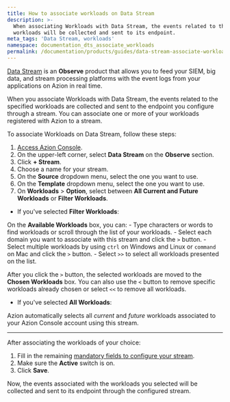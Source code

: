 ```yaml
---
title: How to associate workloads on Data Stream
description: >-
  When associating Workloads with Data Stream, the events related to the specified
  workloads will be collected and sent to its endpoint.
meta_tags: 'Data Stream, workloads'
namespace: documentation_dts_associate_workloads
permalink: /documentation/products/guides/data-stream-associate-workloads/
---
```



[Data Stream](/en/documentation/products/observe/data-stream/) is an **Observe** product that allows you to feed your SIEM, big data, and stream processing platforms with the event logs from your applications on Azion in real time.

When you associate Workloads with Data Stream, the events related to the specified workloads are collected and sent to the endpoint you configure through a stream. You can associate one or more of your workloads registered with Azion to a stream.

To associate Workloads on Data Stream, follow these steps:

1. [Access Azion Console](https://console.azion.com).
2. On the upper-left corner, select **Data Stream** on the **Observe** section.
3. Click **+ Stream**.
4. Choose a name for your stream.
5. On the **Source** dropdown menu, select the one you want to use.
6. On the **Template** dropdown menu, select the one you want to use.
7. On **Workloads** > **Option**, select between **All Current and Future Workloads** or **Filter Workloads**.

- If you've selected **Filter Workloads**:

On the **Available Workloads** box, you can:
    - Type characters or words to find workloads or scroll through the list of your workloads.
    - Select each domain you want to associate with this stream and click the `>` button.
    - Select multiple workloads by using `ctrl` on Windows and Linux or `command` on Mac and click the `>` button.
    - Select `>>` to select all workloads presented on the list.

After you click the `>` button, the selected workloads are moved to the **Chosen Workloads** box. You can also use the `<` button to remove specific workloads already chosen or select `<<` to remove all workloads.

- If you've selected **All Workloads**:

Azion automatically selects all *current* and *future* workloads associated to your Azion Console account using this stream.

---

After associating the workloads of your choice:

1. Fill in the remaining [mandatory fields to configure your stream](/en/documentation/products/guides/use-data-stream/).
2. Make sure the **Active** switch is on.
3. Click **Save**.

Now, the events associated with the workloads you selected will be collected and sent to its endpoint through the configured stream.